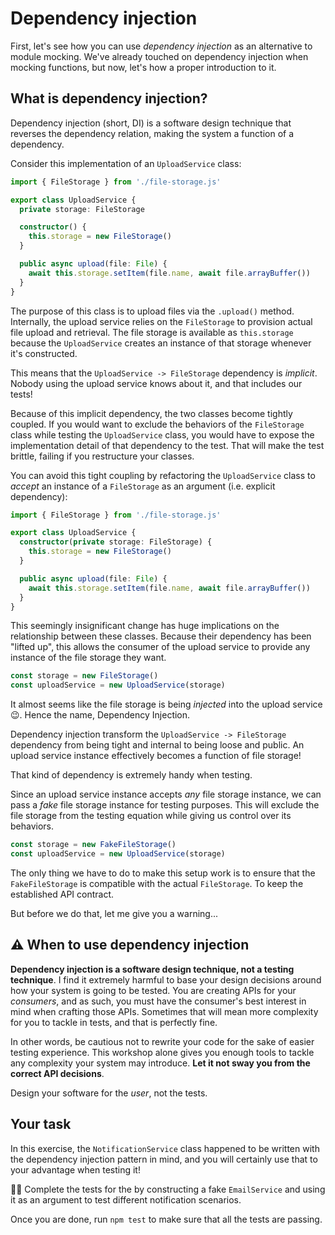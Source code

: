 # Dependency injection

<EpicVideo url="https://www.epicweb.dev/workshops/mocking-techniques-in-vitest/modules/dependency-injection" />

First, let's see how you can use _dependency injection_ as an alternative to module mocking. We've already touched on dependency injection when mocking functions, but now, let's how a proper introduction to it.

## What is dependency injection?

Dependency injection (short, DI) is a software design technique that reverses the dependency relation, making the system a function of a dependency.

Consider this implementation of an `UploadService` class:

```ts
import { FileStorage } from './file-storage.js'

export class UploadService {
  private storage: FileStorage

  constructor() {
    this.storage = new FileStorage()
  }

  public async upload(file: File) {
    await this.storage.setItem(file.name, await file.arrayBuffer())
  }
}
```

The purpose of this class is to upload files via the `.upload()` method. Internally, the upload service relies on the `FileStorage` to provision actual file upload and retrieval. The file storage is available as `this.storage` because the `UploadService` creates an instance of that storage whenever it's constructed.

This means that the `UploadService -> FileStorage` dependency is _implicit_. Nobody using the upload service knows about it, and that includes our tests!

Because of this implicit dependency, the two classes become tightly coupled. If you would want to exclude the behaviors of the `FileStorage` class while testing the `UploadService` class, you would have to expose the implementation detail of that dependency to the test. That will make the test brittle, failing if you restructure your classes.

You can avoid this tight coupling by refactoring the `UploadService` class to _accept_ an instance of a `FileStorage` as an argument (i.e. explicit dependency):

```ts add=4 remove=5
import { FileStorage } from './file-storage.js'

export class UploadService {
  constructor(private storage: FileStorage) {
    this.storage = new FileStorage()
  }

  public async upload(file: File) {
    await this.storage.setItem(file.name, await file.arrayBuffer())
  }
}
```

This seemingly insignificant change has huge implications on the relationship between these classes. Because their dependency has been "lifted up", this allows the consumer of the upload service to provide any instance of the file storage they want.

```ts highlight=2
const storage = new FileStorage()
const uploadService = new UploadService(storage)
```

<callout-info>It almost seems like the file storage is being _injected_ into the upload service :wink:. Hence the name, Dependency Injection.</callout-info>

Dependency injection transform the `UploadService -> FileStorage` dependency from being tight and internal to being loose and public. An upload service instance effectively becomes a function of file storage!

That kind of dependency is extremely handy when testing.

Since an upload service instance accepts _any_ file storage instance, we can pass a _fake_ file storage instance for testing purposes. This will exclude the file storage from the testing equation while giving us control over its behaviors.

```ts highlight=1
const storage = new FakeFileStorage()
const uploadService = new UploadService(storage)
```

The only thing we have to do to make this setup work is to ensure that the `FakeFileStorage` is compatible with the actual `FileStorage`. To keep the established API contract.

But before we do that, let me give you a warning...

## :warning: When to use dependency injection

**Dependency injection is a software design technique, not a testing technique**. I find it extremely harmful to base your design decisions around how your system is going to be tested. You are creating APIs for your _consumers_, and as such, you must have the consumer's best interest in mind when crafting those APIs. Sometimes that will mean more complexity for you to tackle in tests, and that is perfectly fine.

In other words, be cautious not to rewrite your code for the sake of easier testing experience. This workshop alone gives you enough tools to tackle any complexity your system may introduce. **Let it not sway you from the correct API decisions**.

<callout-info class="important">Design your software for the _user_, not the tests.</callout-info>

## Your task

In this exercise, the `NotificationService` class happened to be written with the dependency injection pattern in mind, and you will certainly use that to your advantage when testing it!

👨‍💼 Complete the tests for the <InlineFile file="notification-service.test.ts" /> by constructing a fake `EmailService` and using it as an argument to test different notification scenarios.

Once you are done, run `npm test` to make sure that all the tests are passing.
